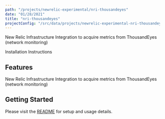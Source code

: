 ```yaml
---
path: "/projects/newrelic-experimental/nri-thousandeyes"
date: "01/28/2021"
title: "nri-thousandeyes"
projectConfig: "/src/data/projects/newrelic-experimental-nri-thousandeyes.json"
---
```


<!-- Imports must occur at the top of the file -->

New Relic Infrastructure Integration to acquire metrics from ThousandEyes (network monitoring)

<Link to="https://github.com/newrelic-experimental/nri-thousandeyes">Installation Instructions</Link>

## Features

New Relic Infrastructure Integration to acquire metrics from ThousandEyes (network monitoring)

## Getting Started

Please visit the [README](https://github.com/newrelic-experimental/nri-thousandeyes#readme) for setup and usage details.
